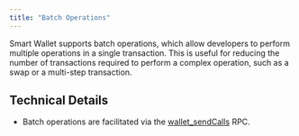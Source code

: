 ```yaml
---
title: "Batch Operations"
---
```



Smart Wallet supports batch operations, which allow developers to perform multiple operations in a single transaction. 
This is useful for reducing the number of transactions required to perform a complex operation, such as a swap or a multi-step transaction.

## Technical Details

- Batch operations are facilitated via the [wallet_sendCalls](https://www.eip5792.xyz/reference/sendCalls) RPC.